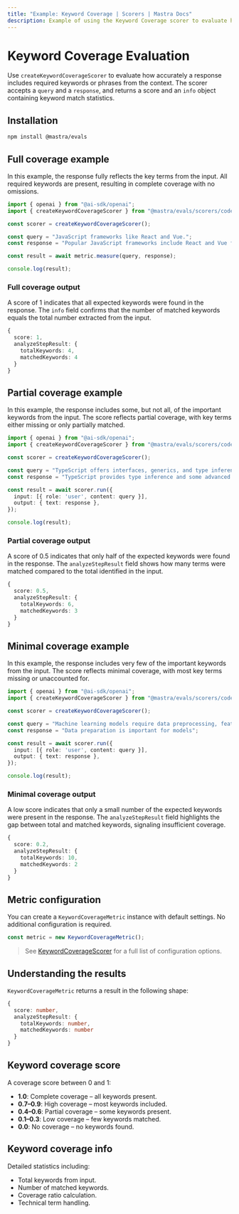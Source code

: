 ```yaml
---
title: "Example: Keyword Coverage | Scorers | Mastra Docs"
description: Example of using the Keyword Coverage scorer to evaluate how well responses cover important keywords from input text.
---
```



# Keyword Coverage Evaluation

Use `createKeywordCoverageScorer` to evaluate how accurately a response includes required keywords or phrases from the context. The scorer accepts a `query` and a `response`, and returns a score and an `info` object containing keyword match statistics.

## Installation

```bash copy
npm install @mastra/evals
```

## Full coverage example

In this example, the response fully reflects the key terms from the input. All required keywords are present, resulting in complete coverage with no omissions.


```typescript filename="src/example-full-keyword-coverage.ts" showLineNumbers copy
import { openai } from "@ai-sdk/openai";
import { createKeywordCoverageScorer } from "@mastra/evals/scorers/code";

const scorer = createKeywordCoverageScorer();

const query = "JavaScript frameworks like React and Vue.";
const response = "Popular JavaScript frameworks include React and Vue for web development";

const result = await metric.measure(query, response);

console.log(result);
```

### Full coverage output

A score of 1 indicates that all expected keywords were found in the response. The `info` field confirms that the number of matched keywords equals the total number extracted from the input.

```typescript
{
  score: 1,
  analyzeStepResult: {
    totalKeywords: 4,
    matchedKeywords: 4
  }
}
```

## Partial coverage example

In this example, the response includes some, but not all, of the important keywords from the input. The score reflects partial coverage, with key terms either missing or only partially matched.

```typescript filename="src/example-partial-keyword-coverage.ts" showLineNumbers copy
import { openai } from "@ai-sdk/openai";
import { createKeywordCoverageScorer } from "@mastra/evals/scorers/code";

const scorer = createKeywordCoverageScorer();

const query = "TypeScript offers interfaces, generics, and type inference.";
const response = "TypeScript provides type inference and some advanced features";

const result = await scorer.run({
  input: [{ role: 'user', content: query }],
  output: { text: response },
});

console.log(result);
```

### Partial coverage output

A score of 0.5 indicates that only half of the expected keywords were found in the response. The `analyzeStepResult` field shows how many terms were matched compared to the total identified in the input.

```typescript
{
  score: 0.5,
  analyzeStepResult: {
    totalKeywords: 6,
    matchedKeywords: 3
  }
}
```

## Minimal coverage example

In this example, the response includes very few of the important keywords from the input. The score reflects minimal coverage, with most key terms missing or unaccounted for.

```typescript filename="src/example-minimal-keyword-coverage.ts" showLineNumbers copy
import { openai } from "@ai-sdk/openai";
import { createKeywordCoverageScorer } from "@mastra/evals/scorers/code";

const scorer = createKeywordCoverageScorer();

const query = "Machine learning models require data preprocessing, feature engineering, and hyperparameter tuning";
const response = "Data preparation is important for models";

const result = await scorer.run({
  input: [{ role: 'user', content: query }],
  output: { text: response },
});

console.log(result);
```

### Minimal coverage output

A low score indicates that only a small number of the expected keywords were present in the response. The `analyzeStepResult` field highlights the gap between total and matched keywords, signaling insufficient coverage.

```typescript
{
  score: 0.2,
  analyzeStepResult: {
    totalKeywords: 10,
    matchedKeywords: 2
  }
}
```

## Metric configuration

You can create a `KeywordCoverageMetric` instance with default settings. No additional configuration is required.

```typescript
const metric = new KeywordCoverageMetric();
```

> See [KeywordCoverageScorer](/reference/scorers/keyword-coverage.mdx) for a full list of configuration options.

## Understanding the results

`KeywordCoverageMetric` returns a result in the following shape:

```typescript
{
  score: number,
  analyzeStepResult: {
    totalKeywords: number,
    matchedKeywords: number
  }
}
```

## Keyword coverage score

A coverage score between 0 and 1:

- **1.0**: Complete coverage – all keywords present.
- **0.7–0.9**: High coverage – most keywords included.
- **0.4–0.6**: Partial coverage – some keywords present.
- **0.1–0.3**: Low coverage – few keywords matched.
- **0.0**: No coverage – no keywords found.

## Keyword coverage info

Detailed statistics including:

- Total keywords from input.
- Number of matched keywords.
- Coverage ratio calculation.
- Technical term handling.

<GithubLink
  marginTop='mt-16'
  link="https://github.com/mastra-ai/mastra/blob/main/examples/basics/scorers/keyword-coverage"
/>

